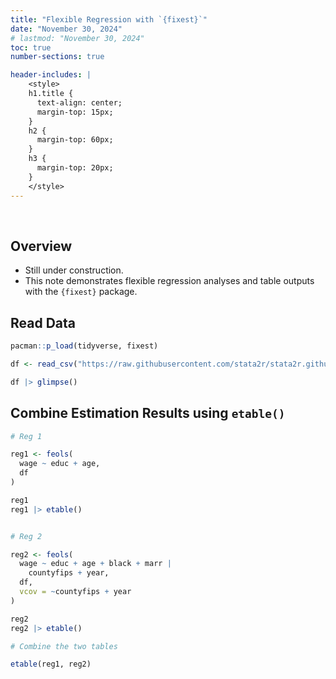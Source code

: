```yaml
---
title: "Flexible Regression with `{fixest}`"
date: "November 30, 2024"
# lastmod: "November 30, 2024"
toc: true
number-sections: true

header-includes: |
    <style>
    h1.title {
      text-align: center;
      margin-top: 15px;
    }
    h2 {
      margin-top: 60px;
    }
    h3 {
      margin-top: 20px;
    }
    </style>
---
```


\

## Overview

- Still under construction.
- This note demonstrates flexible regression analyses and table outputs with the `{fixest}` package.



## Read Data

```r
pacman::p_load(tidyverse, fixest)

df <- read_csv("https://raw.githubusercontent.com/stata2r/stata2r.github.io/main/data/cps_long.csv")

df |> glimpse()
```


## Combine Estimation Results using `etable()`

```r
# Reg 1

reg1 <- feols(
  wage ~ educ + age,
  df
)

reg1
reg1 |> etable()


# Reg 2

reg2 <- feols(
  wage ~ educ + age + black + marr | 
    countyfips + year,
  df, 
  vcov = ~countyfips + year
)

reg2
reg2 |> etable()

# Combine the two tables

etable(reg1, reg2)
```

